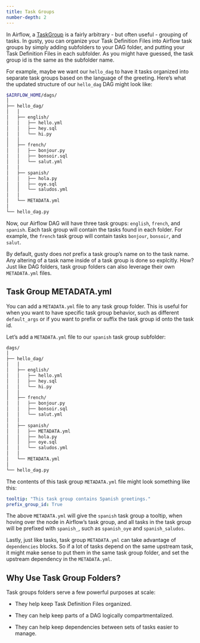 ```yaml
---
title: Task Groups
number-depth: 2
---
```


In Airflow, a [TaskGroup](https://airflow.apache.org/docs/apache-airflow/stable/core-concepts/dags.html#taskgroups) is a fairly arbitrary - but often useful - grouping of tasks. In gusty, you can organize your Task Definition Files into Airflow task groups by simply adding subfolders to your DAG folder, and putting your Task Definition Files in each subfolder. As you might have guessed, the task group id is the same as the subfolder name.

For example, maybe we want our `hello_dag` to have it tasks organized into separate task groups based on the language of the greeting. Here's what the updated structure of our `hello_dag` DAG might look like:

```sh
$AIRFLOW_HOME/dags/
│
├── hello_dag/
│   │
│   ├── english/
│   │   ├── hello.yml
│   │   ├── hey.sql
│   │   └── hi.py
│   │
│   ├── french/
│   │   ├── bonjour.py
│   │   ├── bonsoir.sql
│   │   └── salut.yml
│   │
│   ├── spanish/
│   │   ├── hola.py
│   │   ├── oye.sql
│   │   └── saludos.yml
│   │
│   └── METADATA.yml
│
└── hello_dag.py
```

Now, our Airflow DAG will have three task groups: `english`, `french`, and `spanish`. Each task group will contain the tasks found in each folder. For example, the `french` task group will contain tasks `bonjour`, `bonsoir`, and `salut`.

By default, gusty does *not* prefix a task group's name on to the task name. Any altering of a task name inside of a task group is done so explcitly. How? Just like DAG folders, task group folders can also leverage their own `METADATA.yml` files.

## Task Group METADATA.yml

You can add a `METADATA.yml` file to any task group folder. This is useful for when you want to have specific task group behavior, such as different `default_args` or if you want to prefix or suffix the task group id onto the task id.

Let's add a `METADATA.yml` file to our `spanish` task group subfolder:

```sh
dags/
│
├── hello_dag/
│   │
│   ├── english/
│   │   ├── hello.yml
│   │   ├── hey.sql
│   │   └── hi.py
│   │
│   ├── french/
│   │   ├── bonjour.py
│   │   ├── bonsoir.sql
│   │   └── salut.yml
│   │
│   ├── spanish/
│   │   ├── METADATA.yml
│   │   ├── hola.py
│   │   ├── oye.sql
│   │   └── saludos.yml
│   │
│   └── METADATA.yml
│
└── hello_dag.py
```

The contents of this task group `METADATA.yml` file might look something like this:

```yaml
tooltip: "This task group contains Spanish greetings."
prefix_group_id: True
```

The above `METADATA.yml` will give the `spanish` task group a tooltip, when hoving over the node in Airflow's task group, and all tasks in the task group will be prefixed with `spanish_`, such as `spanish_oye` and `spanish_saludos`.

Lastly, just like tasks, task group `METADATA.yml` can take advantage of `dependencies` blocks. So if a lot of tasks depend on the same upstream task, it might make sense to put them in the same task group folder, and set the upstream dependency in the `METADATA.yml`.

## Why Use Task Group Folders?

Task groups folders serve a few powerful purposes at scale:

- They help keep Task Definition Files organized.

- They can help keep parts of a DAG logically compartmentalized.

- They can help keep dependencies between sets of tasks easier to manage.

